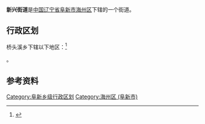 {{中国乡级行政区|21/09/02/003/000}}
'''新兴街道'''是[[中华人民共和国|中国]][[辽宁省|辽宁省]][[阜新市|阜新市]][[海州区_(阜新市)|海州区]]下辖的一个街道。

== 行政区划 ==

桥头溪乡下辖以下地区：<ref>{{PRC admin/ref sgc|21/09/02/003/000}}</ref>

{{PRC admin/children|21/09/02/003/000}}。

== 参考资料 ==

{{reflist}}

{{PRC admin/navcat|21/09/02/003/000}}
{{辽宁行政区划小作品}}

[[Category:阜新乡级行政区划|Category:阜新乡级行政区划]]
[[Category:海州区_(阜新市)|Category:海州区 (阜新市)]]